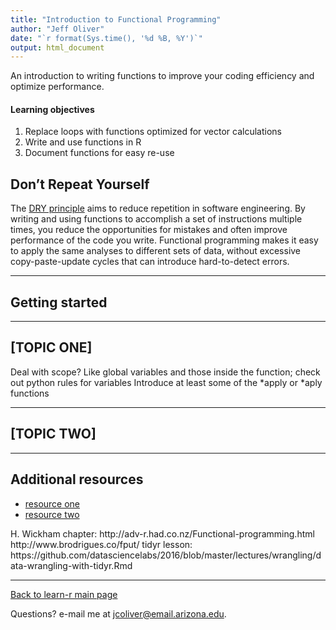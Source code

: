 ```yaml
---
title: "Introduction to Functional Programming"
author: "Jeff Oliver"
date: "`r format(Sys.time(), '%d %B, %Y')`"
output: html_document
---
```


An introduction to writing functions to improve your coding efficiency and optimize performance.

#### Learning objectives
1. Replace loops with functions optimized for vector calculations
2. Write and use functions in R
3. Document functions for easy re-use

## Don't Repeat Yourself
The [DRY principle](https://en.wikipedia.org/wiki/Don%27t_repeat_yourself) aims to reduce repetition in software engineering. By writing and using functions to accomplish a set of instructions multiple times, you reduce the opportunities for mistakes and often improve performance of the code you write. Functional programming makes it easy to apply the same analyses to different sets of data, without excessive copy-paste-update cycles that can introduce hard-to-detect errors.

***

## Getting started

***

## [TOPIC ONE]
Deal with scope? Like global variables and those inside the function; check out python rules for variables
Introduce at least some of the \*apply or \*aply functions

***

## [TOPIC TWO]

***

## Additional resources

+ [resource one](url-one)
+ [resource two](url-two)

H. Wickham chapter: http://adv-r.had.co.nz/Functional-programming.html
http://www.brodrigues.co/fput/
tidyr lesson: https://github.com/datasciencelabs/2016/blob/master/lectures/wrangling/data-wrangling-with-tidyr.Rmd

***

<a href="index.html">Back to learn-r main page</a>
  
Questions?  e-mail me at <a href="mailto:jcoliver@email.arizona.edu">jcoliver@email.arizona.edu</a>.